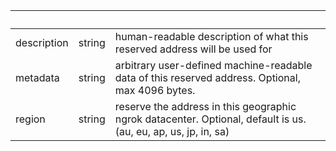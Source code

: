 | &nbsp;      | &nbsp; | &nbsp;                                                                                                         |
| ----------- | ------ | -------------------------------------------------------------------------------------------------------------- |
| description | string | human-readable description of what this reserved address will be used for                                      |
| metadata    | string | arbitrary user-defined machine-readable data of this reserved address. Optional, max 4096 bytes.               |
| region      | string | reserve the address in this geographic ngrok datacenter. Optional, default is us. (au, eu, ap, us, jp, in, sa) |
